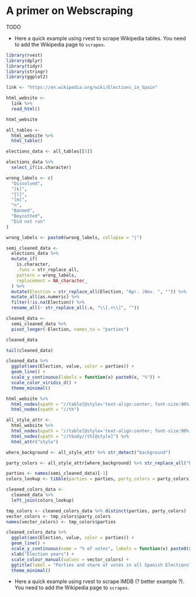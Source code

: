 # A primer on Webscraping

TODO

- Here a quick example using rvest to scrape Wikipedia tables. You need to add the Wikipedia page to `scrapex`.

```r

library(rvest)
library(dplyr)
library(tidyr)
library(stringr)
library(ggplot2)

link <- "https://en.wikipedia.org/wiki/Elections_in_Spain"

html_website <-
  link %>%
  read_html()

html_website

all_tables <-
  html_website %>%
  html_table()

elections_data <- all_tables[[5]]

elections_data %>%
  select_if(is.character)

wrong_labels <- c(
  "Dissolved",
  "[k]",
  "[l]",
  "[m]",
  "n",
  "Banned",
  "Boycotted",
  "Did not run"
)

wrong_labels <- paste0(wrong_labels, collapse = "|")

semi_cleaned_data <-
  elections_data %>%
  mutate_if(
    is.character,
    .funs = str_replace_all,
    pattern = wrong_labels,
    replacement = NA_character_
  ) %>%
  mutate(Election = str_replace_all(Election, "Apr. |Nov. ", "")) %>%
  mutate_all(as.numeric) %>%
  filter(!is.na(Election)) %>%
  rename_all(~ str_replace_all(.x, "\\[.+\\]", ""))

cleaned_data <-
  semi_cleaned_data %>%
  pivot_longer(-Election, names_to = "parties")

cleaned_data

tail(cleaned_data)

cleaned_data %>%
  ggplot(aes(Election, value, color = parties)) +
  geom_line() +
  scale_y_continuous(labels = function(x) paste0(x, "%")) +
  scale_color_viridis_d() +
  theme_minimal()

html_website %>%
  html_nodes(xpath = "//table[@style='text-align:center; font-size:90%;']") %>%
  html_nodes(xpath = "//th")

all_style_attr <-
  html_website %>%
  html_nodes(xpath = "//table[@style='text-align:center; font-size:90%;']") %>%
  html_nodes(xpath = "//tbody//th[@style]") %>%
  html_attr("style")

where_background <- all_style_attr %>% str_detect("background")

party_colors <- all_style_attr[where_background] %>% str_replace_all("background:", "")

parties <- names(semi_cleaned_data)[-1]
colors_lookup <- tibble(parties = parties, party_colors = party_colors)

cleaned_colors_data <-
  cleaned_data %>%
  left_join(colors_lookup)

tmp_colors <- cleaned_colors_data %>% distinct(parties, party_colors)
vector_colors <- tmp_colors$party_colors
names(vector_colors) <- tmp_colors$parties

cleaned_colors_data %>%
  ggplot(aes(Election, value, color = parties)) +
  geom_line() +
  scale_y_continuous(name = "% of votes", labels = function(x) paste0(x, "%")) +
  xlab("Election years") +
  scale_colour_manual(values = vector_colors) +
  ggtitle(label = "Parties and share of votes in all Spanish Elections") +
  theme_minimal()


```

- Here a quick example using rvest to scrape IMDB (? better example ?). You need to add the Wikipedia page to `scrapex`.
